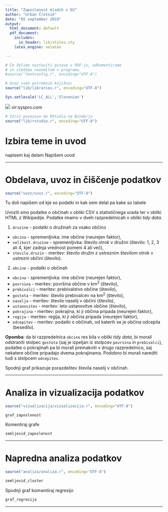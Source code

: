 ```yaml
---
title: "Zaposlenost mladih v EU"
author: "Urban Čretnik"
date: "05 september 2019"
output:
  html_document: default
  pdf_document:
    includes:
      in_header: lib/styles.sty
    latex_engine: xelatex

---
```


```r
# Če želimo nastaviti pisave v PDF-ju, odkomentiramo
# in sledimo navodilom v programu.
#source("fontconfig.r", encoding="UTF-8")

# Uvoz vseh potrebnih knjižnic
source("lib/libraries.r", encoding="UTF-8")

Sys.setlocale('LC_ALL','Slovenian')

```

![](slike/slikica.jpg)
vir:syspro.com



```r
# Izris povezave do RStudia na Binderju
source("lib/rstudio.r", encoding="UTF-8")
```

# Izbira teme in uvod

napisem kaj delam
Napišem uvod

***


# Obdelava, uvoz in čiščenje podatkov

```r
source("uvoz/uvoz.r", encoding="UTF-8")
```
Tu doli napišem od kje so podatki in kak sem delal pa kake so tabele

Uvozili smo podatke o občinah v obliki CSV s statističnega urada ter v obliki HTML
z Wikipedije. Podatke imamo v dveh razpredelnicah v obliki *tidy data*.

1. `druzine` - podatki o družinah za vsako občino
  - `obcina` - spremenljivka: ime občine (neurejen faktor),
  - `velikost.druzine` - spremenljivka: število otrok v družini (število: 1, 2, 3 ali 4, kjer zadnja vrednost pomeni 4 ali več),
  - `stevilo.druzin` - meritev: število družin z ustreznim številom otrok v ustrezni občini (število).

2. `obcine` - podatki o občinah
  - `obcina` - spremenljivka: ime občine (neurejen faktor),
  - `povrsina` - meritev: površina občine v km$^2$ (število),
  - `prebivalci` - meritev: prebivalstvo občine (število),
  - `gostota` - meritev: število prebivalcev na km$^2$ (število),
  - `naselja` - meritev: število naselij v občini (število),
  - `ustanovitev` - meritev: leto ustanovitve občine (število),
  - `pokrajina` - meritev: pokrajina, ki ji občina pripada (neurejen faktor),
  - `regija` - meritev: regija, ki ji občina pripada (neurejen faktor),
  - `odcepitev` - meritev: podatki o občinah, od katerih se je občina odcepila (besedilo).

**Opomba**: da bi razpredelnica `obcine` res bila v obliki *tidy data*, bi morali odstraniti stolpec `gostota` (saj je izpeljan iz stolpcev `povrsina` in `prebivalci`), podatke o pokrajinah pa bi morali premakniti v drugo razpredelnico, saj nekatere občine pripadajo dvema pokrajinama. Podobno bi morali narediti tudi s stolpcem `odcepitev`.

Spodnji graf prikazuje porazdelitev števila naselij v občinah.


***

# Analiza in vizualizacija podatkov

```r
source("vizualizacija/vizualizacija.r", encoding="UTF-8")
```

```r
graf_zaposlenost
```
Komentiraj grafe


```r
zemljevid_zaposlenost
```



***

# Napredna analiza podatkov

```r
source("analiza/analiza.r", encoding="UTF-8")
```


```r
zemljevid_cluster
```



Spodnji graf komwntiraj regresijo

```r
graf_regresija
```

***

